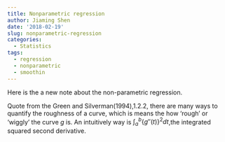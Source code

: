 ```yaml
---
title: Nonparametric regression
author: Jiaming Shen
date: '2018-02-19'
slug: nonparametric-regression
categories:
  - Statistics
tags:
  - regression
  - nonparametric
  - smoothin
---
```


Here is the a new note about the non-parametric regression.

Quote from the Green and Silverman(1994),1.2.2, there are many ways to quantify the roughness of a curve, which is means the how 'rough' or 'wiggly' the curve $g$ is. An intuitively way is $\int _a ^b \{g''(t)\}^2dt$,the integrated squared second derivative.